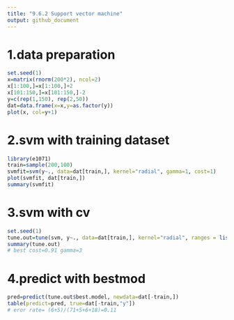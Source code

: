 ```yaml
---
title: "9.6.2 Support vector machine"
output: github_document
---
```


# 1.data preparation
```R
set.seed(1)
x=matrix(rnorm(200*2), ncol=2)
x[1:100,]=x[1:100,]+2
x[101:150,]=x[101:150,]-2
y=c(rep(1,150), rep(2,50))
dat=data.frame(x=x,y=as.factor(y))
plot(x, col=y+1)
```

# 2.svm with training dataset
```R
library(e1071)
train=sample(200,100)
svmfit=svm(y~., data=dat[train,], kernel="radial", gamma=1, cost=1)
plot(svmfit, dat[train,])
summary(svmfit)
```

# 3.svm with cv
```R
set.seed(1)
tune.out=tune(svm, y~., data=dat[train,], kernel="radial", ranges = list(cost=seq(0.01, 10, 0.1), gamma=seq(0.5,5, 0.5)))
summary(tune.out)
# best cost=0.91 gamma=3
```

# 4.predict with bestmod
```R
pred=predict(tune.out$best.model, newdata=dat[-train,])
table(predict=pred, true=dat[-train,"y"])
# eror rate= (6+5)/(71+5+6+18)=0.11
```
